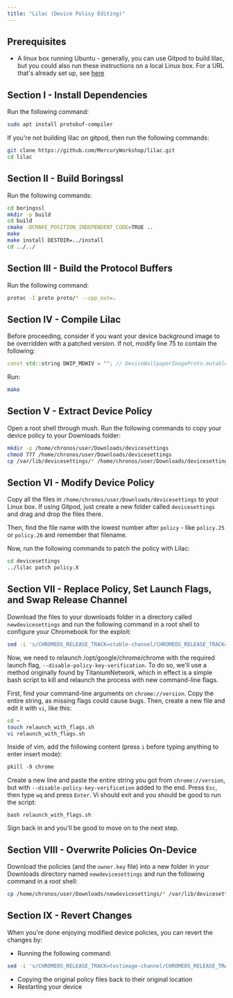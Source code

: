 ```yaml
---
title: "Lilac (Device Policy Editing)"
---
```


## Prerequisites

- A linux box running Ubuntu - generally, you can use Gitpod to build lilac, but you could also run these instructions on a local Linux box. For a URL that's already set up, see [here](https://gitpod.io/#https://github.com/MercuryWorkshop/lilac)

## Section I - Install Dependencies

Run the following command:

```sh
sudo apt install protobuf-compiler
```

If you're not building lilac on gitpod, then run the following commands:

```sh
git clone https://github.com/MercuryWorkshop/lilac.git
cd lilac
```

## Section II - Build Boringssl

Run the following commands:

```sh
cd boringssl
mkdir -p build
cd build
cmake -DCMAKE_POSITION_INDEPENDENT_CODE=TRUE ..
make
make install DESTDIR=../install
cd ../../
```

## Section III - Build the Protocol Buffers

Run the following command:

```sh
protoc -I proto proto/* --cpp_out=.
```

## Section IV - Compile Lilac

Before proceeding, consider if you want your device background image to be overridden with a patched version. If not, modify line 75 to contain the following:

```cc
const std::string DWIP_MDWIV = ""; // DeviceWallpaperImageProto.mutable_device_wallpaper_image
```

Run:

```sh
make
```

## Section V - Extract Device Policy

Open a root shell through mush. Run the following commands to copy your device policy to your Downloads folder:

```sh
mkdir -p /home/chronos/user/Downloads/devicesettings
chmod 777 /home/chronos/user/Downloads/devicesettings
cp /var/lib/devicesettings/* /home/chronos/user/Downloads/devicesettings/
```

## Section VI - Modify Device Policy

Copy all the files in `/home/chronos/user/Downloads/devicesettings` to your Linux box. If using Gitpod, just create a new folder called `devicesettings` and drag and drop the files there.

Then, find the file name with the lowest number after `policy` - like `policy.25` or `policy.26` and remember that filename.

Now, run the following commands to patch the policy with Lilac:

```sh
cd devicesettings
../lilac patch policy.X
```

## Section VII - Replace Policy, Set Launch Flags, and Swap Release Channel

Download the files to your downloads folder in a directory called `newdevicesettings` and run the following command in a root shell to configure your Chromebook for the exploit:

```sh
sed -i 's/CHROMEOS_RELEASE_TRACK=stable-channel/CHROMEOS_RELEASE_TRACK=testimage-channel/g' /etc/lsb-release
```

Now, we need to relaunch /opt/google/chrome/chrome with the required launch flag, `--disable-policy-key-verification`. To do so, we'll use a method originally found by TitaniumNetwork, which in effect is a simple bash script to kill and relaunch the process with new command-line flags.

First, find your command-line arguments on `chrome://version`. Copy the entire string, as missing flags could cause bugs. Then, create a new file and edit it with `vi`, like this:

```sh
cd ~
touch relaunch_with_flags.sh
vi relaunch_with_flags.sh
```

Inside of vim, add the following content (press `i` before typing anything to enter insert mode):

```txt
pkill -9 chrome
```

Create a new line and paste the entire string you got from `chrome://version`, but with `--disable-policy-key-verification` added to the end. Press `Esc`, then type `wq` and press `Enter`. Vi should exit and you should be good to run the script:

```
bash relaunch_with_flags.sh
```

Sign back in and you'll be good to move on to the next step.

## Section VIII - Overwrite Policies On-Device

Download the policies (and the `owner.key` file) into a new folder in your Downloads directory named `newdevicesettings` and run the following command in a root shell:

```sh
cp /home/chronos/user/Downloads/newdevicesettings/* /var/lib/devicesettings
```

## Section IX - Revert Changes

When you're done enjoying modified device policies, you can revert the changes by:

- Running the following command:

```sh
sed -i 's/CHROMEOS_RELEASE_TRACK=testimage-channel/CHROMEOS_RELEASE_TRACK=stable-channel/g' /etc/lsb-release
```

- Copying the original policy files back to their original location
- Restarting your device